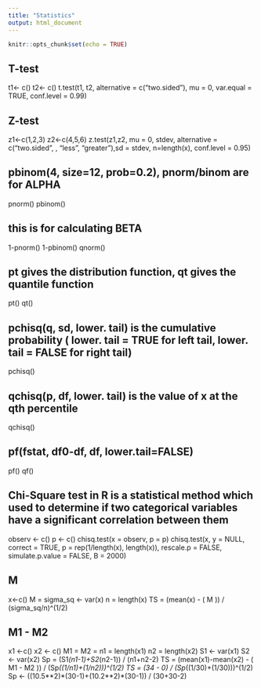 ```yaml
---
title: "Statistics"
output: html_document
---
```


```r
knitr::opts_chunk$set(echo = TRUE)
```

## T-test
t1<- c()
t2<- c()
t.test(t1, t2, alternative = c("two.sided"), mu = 0, var.equal = TRUE, conf.level = 0.99)

## Z-test
z1<-c(1,2,3)
z2<-c(4,5,6)
z.test(z1,z2, mu = 0, stdev, alternative = c("two.sided", , "less", "greater"),sd = stdev, n=length(x), conf.level = 0.95)


## pbinom(4, size=12, prob=0.2), pnorm/binom are for ALPHA
pnorm()
pbinom()

## this is for calculating BETA
1-pnorm()
1-pbinom()
qnorm()

## pt gives the distribution function, qt gives the quantile function
pt()
qt()



## pchisq(q, sd, lower. tail) is the cumulative probability ( lower. tail = TRUE for left tail, lower. tail = FALSE for right tail)
pchisq()

## qchisq(p, df, lower. tail) is the value of x at the qth percentile 
qchisq()

## pf(fstat, df0-df, df, lower.tail=FALSE)
pf()
qf()



## Chi-Square test in R is a statistical method which used to determine if two categorical variables have a significant correlation between them
observ <- c()
p <- c()
chisq.test(x = observ, p = p)
chisq.test(x, y = NULL, correct = TRUE,
           p = rep(1/length(x), length(x)), rescale.p = FALSE,
           simulate.p.value = FALSE, B = 2000)

## M
x<-c()
M = 
sigma_sq  <- var(x)
n = length(x)
TS = (mean(x) - ( M )) / (sigma_sq/n)^(1/2)


## M1 - M2
x1 <-c()
x2 <- c()
M1 = 
M2 = 
n1 = length(x1)
n2 = length(x2)
S1 <- var(x1)
S2 <-  var(x2)
Sp = (S1*(n1-1)+S2*(n2-1)) / (n1+n2-2)
TS = (mean(x1)-mean(x2) - ( M1 - M2 )) / (Sp*((1/n1)+(1/n2)))^(1/2)
TS = (34 - 0) / (Sp*((1/30)+(1/30)))^(1/2)
Sp <- ((10.5**2)*(30-1)+(10.2**2)*(30-1)) / (30+30-2)
         

       
